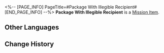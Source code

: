 <%-- [PAGE_INFO]
PageTitle=#Package With Illegible Recipient#
[END_PAGE_INFO] --%>
{{Item Infobox
|id          = 140148
|image       = Item Package With Illegible Recipient.png
|type        = Mission Item
|invCategory = Missions
|rarity      = 3
|effect      = 
|description = A package not delivered by Wildfire in time. Its intended recipient could be one of the patients in the clinic.
}}
'''Package With Illegible Recipient''' is a [[Mission Item]].

==Other Languages==
{{Other Languages
|en   = Package With Illegible Recipient
|zhs  = 看不清署名的包裹
|zht  = 看不清收件人的包裹
|ja   = 受取人がよく見えない荷物
|ko   = 정보가 잘 안 보이는 택배
|es   = Paquete para [ilegible]
|fr   = Colis au destinataire illisible
|ru   = Посылка с неразборчиво записанным получателем
|th   = พัสดุที่เขียนชื่อผู้รับไม่ชัดเจน
|vi   = Túi Đồ Không Thấy Rõ Chữ Ký
|de   = Paket mit unlesbarem Empfänger
|id   = Paket yang Penerimanya Tidak Jelas
|pt   = Pacote com Destinatário Ilegível
}}

==Change History==
{{Change History|1.0}}